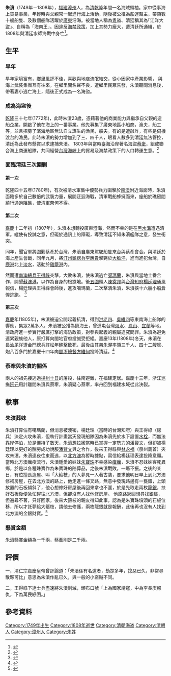 '''朱濆'''（1749年－1808年），[[福建|福建]][[漳州|漳州]]人，為[[清|清]][[乾隆|乾隆]]年間一名海賊領袖。家中從事海上貿易事業，年輕時與父親常一起進行海上活動，隨後被公推為船運幫主，帶領數十艘船隻、及數個船隊活躍於[[廣東|廣東]]沿海。被當地人稱為[[粵|粵]]盜、清廷稱其為｢江洋大盜」、自稱為「海南王」。因違反[[海禁令|海禁政策]]，加上其勢力龐大，遭清廷所通緝，於1808年與清廷水師海戰中身亡<ref>{{cite book |author1=連橫  |first1=Heng |title=Taiwan tong shi |location=Taibei |isbn=9789571191300 |edition=Chu ban}}</ref>。

==生平==
 
=== 早年 === 
早年家境富有，鄉里風評不佳，喜歡與地痞流氓結交，從小因家中產業影響，
與海上武裝集團互有往來，在鄉里間名聲不良，遭鄉里民眾告發，朱濆聽聞消息後，帶著妻小逃亡海上，隨後正式成為一名海盜。

=== 成為海盜後 ===

[[乾隆|乾隆]]三十七年(1772年)，此時朱濆23歲，憑藉著他的商業能力與繼承自父親的造船企業，開啟了他在海上的一番事業。他先募集了廣東地區小船商，漁夫，船工等，並且招募了濱海地區無法自立謀生的漁民，船夫。有的是遭敲詐，有些是伺機渡台的漁民。此時朱濆的勢力增加到了三、四千人，眼看人數多到清廷無法管控，清廷為此發布懸賞以求逮捕朱濆。
1803年與當時臺海沿岸著名海盜[[蔡牽|蔡牽]]，組成聯合海上商運船隊，共同經營[[台灣海峽|台灣海峽]]上的貿易及海禁政策下的人口轉運生意。<ref>{{Cite book|chapter=Xia men zhi|title=廈門志Xia men zhi|url=https://www.worldcat.org/oclc/814259723|publisher=Sheng wen xian hui|date=min 82|location=Nan tou shi zhong xing xin cun|isbn=957-00-2918-8|oclc=814259723|last=Zhou, Kai,|last2=周凱,|last3=臺灣銀行. 經濟研究室,}}</ref>

===面臨清廷三次圍剿 ===
==== 第一次 ====
乾隆四十五年(1780年)，有次被清水軍集中優勢兵力圍擊於[[南澳縣|南澳]]附近海面時，朱濆面臨多於自己數倍的武裝力量，展開迂迴海戰，清軍戰船蜂擁而來，座船於礁縫間繞行通過阻礁，使清軍奈何不得。

==== 第二次 ====
[[嘉慶|嘉慶]]十二年初（1807年），朱濆本想轉投廣東澄海，然而不幸的是在[[台灣海峽|黑水溝]]遭遇清軍。縱使有投誠之意，但礙於通訊上的障礙，導致清廷不知朱濆艦隊之意，發生衝突。

同年，聞官軍將圍剿蔡牽於台灣，朱濆自廣東駕駛船隻來台與蔡牽會合。與清廷於海上產生會戰，同年九月，將[[汀州鎮總兵|汀州鎮總兵]][[李應貴|李應貴]]擊斃於[[大膽洋|大膽洋]]，進而進犯台灣，自[[鹿港|鹿港]]北上[[淡水縣|淡水]]，活動於[[雞籠|雞籠港]]內。

然而遭[[南澳縣|南澳]][[總兵|總兵]][[王得祿|王得祿]]突擊，大敗朱濆，使朱濆逃亡[[噶瑪蘭|噶瑪蘭]]，朱濆與當地土番合作，開墾[[蘇澳港|蘇澳港]]，以作為自身的根據地。後[[五圍|五圍]]頭人[[陳奠邦|陳奠邦]]與[[台灣知府|台灣知府]][[楊廷理|楊廷理]]通風報信，楊廷理與王得祿會師後，進攻噶瑪蘭，二次擊潰朱濆，朱濆挾十六艘小船倉惶逃跑。 <ref name="北方澳回顧">{{cite book|author1=簡浴沂|date=2003|publisher=蘇澳鎮公所|location=宜蘭縣|accessdate=2020-12-14|title=北方澳回顧|last=|first=|year=|isbn=|pages=}}</ref>

==== 第三次 ====
[[嘉慶|嘉慶]]年(1805年)，朱濆被迫公開起義抗清，得到[[洪老四|洪老四]]、[[吳維四|吳維四]]等東南海上船隊的響應，集眾2萬多人，朱濆被公推為鎮海王，曾進屯台灣[[淡水縣|淡水]]、[[鳳山縣舊城|鳳山]]、[[宜蘭縣|宜蘭]]等地。清政府進一步實行嚴厲打擊的海防政策，對參與起義的親屬追究問罪。朱濆為避免連累親族他人，原打算向閩地官府投誠受拒絕。嘉慶13年(1808年)冬天，朱濆在[[長汕尾洋|長汕尾洋]]遭[[金門|金門]]總兵[[許松年|許松年]]砲擊致死，最後由其弟[[朱渥|朱渥]]率領三千人、四十二艘艦、炮八百多門於嘉慶十四年向[[閩浙總督|閩浙總督]][[方維甸|方維甸]]投降清廷。<ref>{{Cite journal|title=《蔡牽朱濆海盜之研究》|author=台南市文化局|url=|journal=《台南文化》|issue=第六卷第一期|doi=|others=|year=1951|volume=|page=|pmid=}}</ref>

===蔡牽與朱濆的關係===
兩人的祖先接逃過[[揚州十日|揚州十日]]的屠殺，往南避難，在福建定居。嘉慶十三年，浙江巡撫[[阮元|阮元]]用計離間朱濆與蔡牽，朱濆疑心蔡牽，率舟回到福建水域從此決裂。

==軼事==

===朱濆葬妹===

朱濆打算佔有噶瑪蘭，但消息被洩密，楊廷理（當時的台灣知府）與王得祿（總兵）決定火攻朱濆，但執行計畫當天發現船隊因為朱濆先於水下設置[[水栓|水栓]]，而無法靠岸停泊，於是僵持了數天，朱濆想拉攏當時已掌握一定勢力的潘賢文，但卻被楊廷理以更好的酬勞成功說服[[潘賢文|潘賢文]]與之合作，後來王得祿與[[林永福|林永福]]（泉州義首）夾攻朱濆，朱濆連夜往東而逃，以[[北方澳|北方澳]]為暫時據點，寫信給楊廷理表達投降意願。
當時北方澳癘疫流行，朱濆鍾愛的妹妹[[朱寶珠|朱寶珠]]不幸感染[[瘴癘|瘴癘]]，朱濆不忍妹妹客死異鄉，於是以各種珠寶作為朱寶珠的陪葬品，之後朱濆戰敗，一蹶不振。之後的某日，有位擅長造屋、叫「大箍枝」的人夢見一人著古裝，要求他明日早上到北方澳修補房屋，在去北方澳的路上，他走進一條叉路，無意中發現路邊有一甕銀，上頭放置的石板傾斜了，他心想修好房屋後再回來拿也不遲，於是先取走兩枚[[龍銀|龍銀]]，扶好石板後便急忙趕往北方澳，但卻沒有人找他修房屋。
他原路返回想尋找銀甕，但遍尋不著，只好回家，後來大箍枝的親友得知此事，認為是朱寶珠墳頭的石板位移，所以才託夢給大箍枝，請他去修護，兩枚龍銀就是報酬，此後再也沒有人找到北方澳的金銀財寶。<ref>{{Cite journal|title=〈從亡命到歸降－朱濆、朱渥海盜集團的起落〉|author=吳彥儒|url=|journal=《故宮文物月刊》|issue=365|doi=|others=|year=2013|volume=|page=58-67|pmid=}}</ref>

===懸賞金額===
朱濆懸賞金額為一千兩，蔡牽則是二千兩。

==評價==

一，清仁宗嘉慶皇帝曾評論道：「朱濆係有名道者，劫掠多年，捻惡已久，非常尋散夥可比」意思為朱濆作亂已久，與一般的小盜賊不同。

二，王得祿下達士兵盡速將朱濆剿滅，頒布口號「上為國家靖寇，中為李長庚報仇，下為萬民紓困。」

==參考資料==
{{reflist}}

[[Category:1749年出生|Category:1749年出生]]
[[Category:1808年逝世|Category:1808年逝世]]
[[Category:清朝海盗|Category:清朝海盗]]
[[Category:清朝人|Category:清朝人]]
[[Category:漳州人|Category:漳州人]]
[[Category:朱姓|Category:朱姓]]